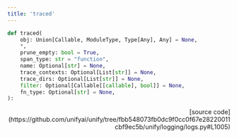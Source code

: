 ```yaml
---
title: 'traced'
---
```


```python
def traced(
    obj: Union[Callable, ModuleType, Type[Any], Any] = None,
    *,
    prune_empty: bool = True,
    span_type: str = "function",
    name: Optional[str] = None,
    trace_contexts: Optional[List[str]] = None,
    trace_dirs: Optional[List[str]] = None,
    filter: Optional[Callable[[callable], bool]] = None,
    fn_type: Optional[str] = None,
):
```

<p align="right">[source code](https://github.com/unifyai/unify/tree/fbb548073fb0dc9f0cc0f67e28220011cbf9ec5b/unify/logging/logs.py#L1005)</p>

